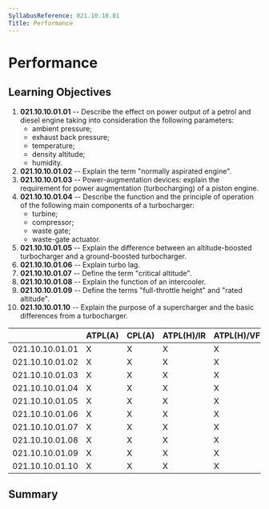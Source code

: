 ```yaml
---
SyllabusReference: 021.10.10.01
Title: Performance
---
```


# Performance

## Learning Objectives

1.  **021.10.10.01.01** -- Describe the effect on power output of a petrol and
    diesel engine taking into consideration the following parameters:
    - ambient pressure;
    - exhaust back pressure;
    - temperature;
    - density altitude;
    - humidity.
2.  **021.10.10.01.02** -- Explain the term "normally aspirated engine".
3.  **021.10.10.01.03** -- Power-augmentation devices: explain the requirement
    for power augmentation (turbocharging) of a piston engine.
4.  **021.10.10.01.04** -- Describe the function and the principle of operation
    of the following main components of a turbocharger:
    - turbine;
    - compressor;
    - waste gate;
    - waste-gate actuator.
5.  **021.10.10.01.05** -- Explain the difference between an altitude-boosted
    turbocharger and a ground-boosted turbocharger.
6.  **021.10.10.01.06** -- Explain turbo lag.
7.  **021.10.10.01.07** -- Define the term "critical altitude".
8.  **021.10.10.01.08** -- Explain the function of an intercooler.
9.  **021.10.10.01.09** -- Define the terms "full-throttle height" and "rated
    altitude".
10. **021.10.10.01.10** -- Explain the purpose of a supercharger and the basic
    differences from a turbocharger.

|                 | ATPL(A) | CPL(A) | ATPL(H)/IR | ATPL(H)/VFR | CPL(H) | IR  | CBIR(A) |
| --------------- | ------- | ------ | ---------- | ----------- | ------ | --- | ------- |
| 021.10.10.01.01 | X       | X      | X          | X           | X      |     |         |
| 021.10.10.01.02 | X       | X      | X          | X           | X      |     |         |
| 021.10.10.01.03 | X       | X      | X          | X           | X      |     |         |
| 021.10.10.01.04 | X       | X      | X          | X           | X      |     |         |
| 021.10.10.01.05 | X       | X      | X          | X           | X      |     |         |
| 021.10.10.01.06 | X       | X      | X          | X           | X      |     |         |
| 021.10.10.01.07 | X       | X      | X          | X           | X      |     |         |
| 021.10.10.01.08 | X       | X      | X          | X           | X      |     |         |
| 021.10.10.01.09 | X       | X      | X          | X           | X      |     |         |
| 021.10.10.01.10 | X       | X      | X          | X           | X      |     |         |

## Summary
